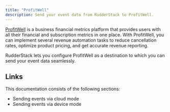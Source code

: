 ```yaml
---
title: "ProfitWell"
description: Send your event data from RudderStack to ProfitWell.
---
```


[ProfitWell](https://www.profitwell.com/) is a business financial metrics platform that provides users with all their financial and subscription metrics in one place. With ProfitWell, you can implement several revenue automation tasks to reduce cancellation rates, optimize product pricing, and get accurate revenue reporting.

RudderStack lets you configure ProfitWell as a destination to which you can send your event data seamlessly.

## Links

This documentation consists of the following sections:

- <Link to="/destinations/streaming-destinations/profitwell/profitwell-cloud-mode/">Sending events via cloud mode</Link>
- <Link to="/destinations/streaming-destinations/profitwell/profitwell-web-device-mode/">Sending events via device mode</Link>